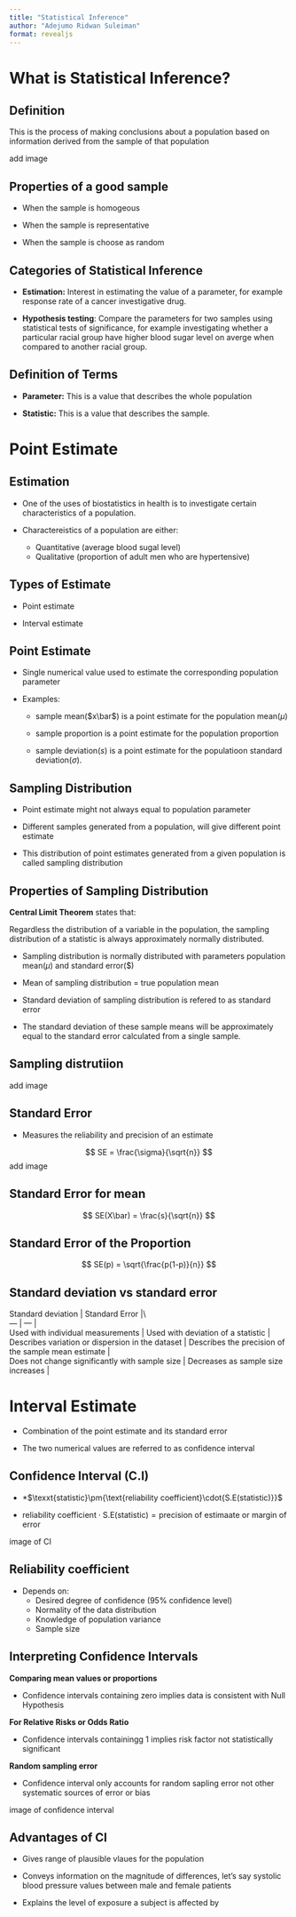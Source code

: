 ```yaml
---
title: "Statistical Inference"
author: "Adejumo Ridwan Suleiman"
format: revealjs
---
```


# What is Statistical Inference?

## Definition 

This is the process of making conclusions about a population based on information derived from the sample of that population

add image

## Properties of a good sample

- When the sample is homogeous

- When the sample is representative

- When the sample is choose as random

## Categories of Statistical Inference

- **Estimation:** Interest in estimating the value of a parameter, for example response rate of a cancer investigative drug.

- **Hypothesis testing**: Compare the parameters for two samples using statistical tests of significance, for example investigating whether a particular racial group have higher blood sugar level on averge when compared to another racial group.

## Definition of Terms

- **Parameter:** This is a value that describes the whole population

- **Statistic:** This is a value that describes the sample.


# Point Estimate

## Estimation

- One of the uses of biostatistics in health is to investigate certain characteristics of a population.

- Charactereistics of a population are either:
    - Quantitative (average blood sugal level)\
    - Qualitative (proportion of adult men who are hypertensive)

## Types of Estimate

- Point estimate

- Interval estimate

## Point Estimate

- Single numerical value used to estimate the corresponding population parameter

- Examples:

    - sample mean($x\bar$) is a point estimate for the population mean($\mu$)

    - sample proportion is a point estimate for the population proportion

    - sample deviation($s$) is a point estimate for the populatioon standard deviation($\sigma$).

## Sampling Distribution

- Point estimate might not always equal to population parameter

- Different samples generated from a population, will give different point estimate

- This distribution of point estimates generated from a given population is called sampling distribution

## Properties of Sampling Distribution

**Central Limit Theorem** states that:

Regardless the distribution of a variable in the population, the sampling distribution of a statistic is always approximately normally distributed.

- Sampling distribution is normally distributed with parameters population mean($\mu$) and standard error($\frac{\sigma}{\sqrt{n}})

- Mean of sampling distribution = true population mean

- Standard deviation of sampling distribution is refered to as standard error

- The standard deviation of these sample means will be approximately equal to the standard error calculated from a single sample.

## Sampling distrutiion

add image

## Standard Error

- Measures the reliability and precision of an estimate

$$
SE = \frac{\sigma}{\sqrt{n}}
$$
add image

## Standard Error for mean

$$
SE(X\bar) = \frac{s}{\sqrt{n}}
$$

## Standard Error of the Proportion

$$
SE(p) = \sqrt{\frac{p(1-p)}{n}}
$$

## Standard deviation vs standard error

| Standard deviation | Standard Error |\
| --- | --- |
| Used with individual measurements | Used with deviation of a statistic |
| Describes variation or dispersion in the dataset | Describes the precision of the sample mean estimate |
| Does not change significantly with sample size | Decreases as sample size increases |


# Interval Estimate

- Combination of the point estimate and its standard error

- The two numerical values are referred to as confidence interval

## Confidence Interval (C.I)

- *$\texxt{statistic}\pm{\text{reliability coefficient}\cdot{S.E(statistic)}}$

- $\text{reliability coefficient}\cdot\text{S.E(statistic)}=\text{precision of estimaate or margin of error}$

image of CI

## Reliability coefficient

- Depends on:
    - Desired degree of confidence (95% confidence level)
    - Normality of the data distribution
    - Knowledge of population variance
    - Sample size

## Interpreting Confidence Intervals

**Comparing mean values or proportions**

- Confidence intervals containing zero implies data is consistent with Null Hypothesis

**For Relative Risks or Odds Ratio**

- Confidence intervals containingg 1 implies risk factor not statistically significant

**Random sampling error**

- Confidence interval only accounts for random sapling error not other systematic sources of error or bias

image of confidence interval

## Advantages of CI

- Gives range of plausible vlaues for the population

- Conveys information on the magnitude of differences, let's say systolic blood pressure values between male and female patients

- Explains the level of exposure a subject is affected by


